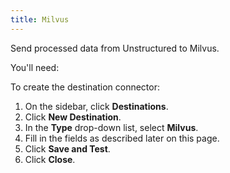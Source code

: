 ```yaml
---
title: Milvus
---
```


Send processed data from Unstructured to Milvus.

You'll need:


<MilvusPrerequisites />

To create the destination connector:

1. On the sidebar, click **Destinations**.
2. Click **New Destination**.
3. In the **Type** drop-down list, select **Milvus**.
4. Fill in the fields as described later on this page.
5. Click **Save and Test**.
6. Click **Close**.


<MilvusFields />